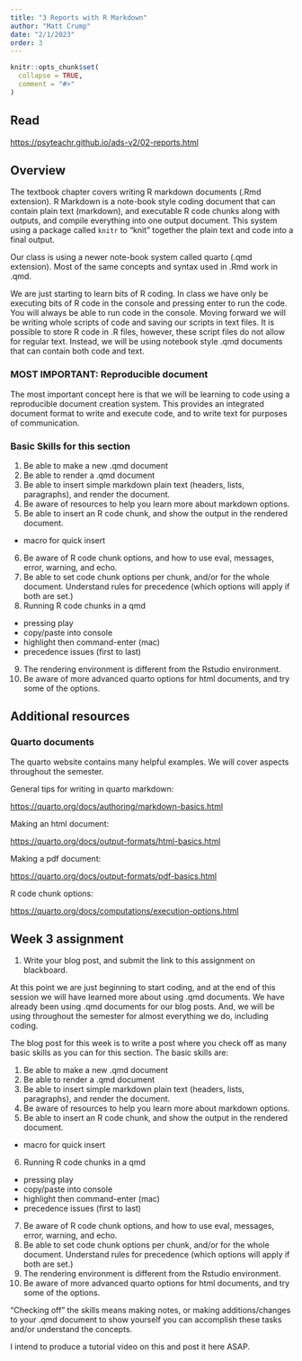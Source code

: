 ```yaml
---
title: "3 Reports with R Markdown"
author: "Matt Crump"
date: "2/1/2023"
order: 3 
---
```


```r
knitr::opts_chunk$set(
  collapse = TRUE,
  comment = "#>"
)
```

## Read

<https://psyteachr.github.io/ads-v2/02-reports.html>

## Overview

The textbook chapter covers writing R markdown documents (.Rmd extension). R Markdown is a note-book style coding document that can contain plain text (markdown), and executable R code chunks along with outputs, and compile everything into one output document. This system using a package called `knitr` to "knit" together the plain text and code into a final output.

Our class is using a newer note-book system called quarto (.qmd extension). Most of the same concepts and syntax used in .Rmd work in .qmd.

We are just starting to learn bits of R coding. In class we have only be executing bits of R code in the console and pressing enter to run the code. You will always be able to run code in the console. Moving forward we will be writing whole scripts of code and saving our scripts in text files. It is possible to store R code in .R files, however, these script files do not allow for regular text. Instead, we will be using notebook style .qmd documents that can contain both code and text.

### MOST IMPORTANT: Reproducible document

The most important concept here is that we will be learning to code using a reproducible document creation system. This provides an integrated document format to write and execute code, and to write text for purposes of communication. 

### Basic Skills for this section

1. Be able to make a new .qmd document
2. Be able to render a .qmd document
3. Be able to insert simple markdown plain text (headers, lists, paragraphs), and render the document.
4. Be aware of resources to help you learn more about markdown options.
5. Be able to insert an R code chunk, and show the output in the rendered document.
 - macro for quick insert
6. Be aware of R code chunk options, and how to use eval, messages, error, warning, and echo.
7. Be able to set code chunk options per chunk, and/or for the whole document. Understand rules for precedence (which options will apply if both are set.)
8. Running R code chunks in a qmd
  - pressing play
  - copy/paste into console
  - highlight then command-enter (mac) 
  - precedence issues (first to last)
9. The rendering environment is different from the Rstudio environment.
10. Be aware of more advanced quarto options for html documents, and try some of the options.


## Additional resources

### Quarto documents

The quarto website contains many helpful examples. We will cover aspects throughout the semester.

General tips for writing in quarto markdown:

<https://quarto.org/docs/authoring/markdown-basics.html>

Making an html document:

<https://quarto.org/docs/output-formats/html-basics.html>

Making a pdf document:

<https://quarto.org/docs/output-formats/pdf-basics.html>

R code chunk options:

<https://quarto.org/docs/computations/execution-options.html>


## Week 3 assignment

1. Write your blog post, and submit the link to this assignment on blackboard.

At this point we are just beginning to start coding, and at the end of this session we will have learned more about using .qmd documents. We have already been using .qmd documents for our blog posts. And, we will be using throughout the semester for almost everything we do, including coding.

The blog post for this week is to write a post where you check off as many basic skills as you can for this section. The basic skills are:

1. Be able to make a new .qmd document
2. Be able to render a .qmd document
3. Be able to insert simple markdown plain text (headers, lists, paragraphs), and render the document.
4. Be aware of resources to help you learn more about markdown options.
5. Be able to insert an R code chunk, and show the output in the rendered document.
 - macro for quick insert
6. Running R code chunks in a qmd
  - pressing play
  - copy/paste into console
  - highlight then command-enter (mac) 
  - precedence issues (first to last)
7. Be aware of R code chunk options, and how to use eval, messages, error, warning, and echo.
8. Be able to set code chunk options per chunk, and/or for the whole document. Understand rules for precedence (which options will apply if both are set.)
9. The rendering environment is different from the Rstudio environment.
10. Be aware of more advanced quarto options for html documents, and try some of the options.

"Checking off" the skills means making notes, or making additions/changes to your .qmd document to show yourself you can accomplish these tasks and/or understand the concepts. 

I intend to produce a tutorial video on this and post it here ASAP.


















